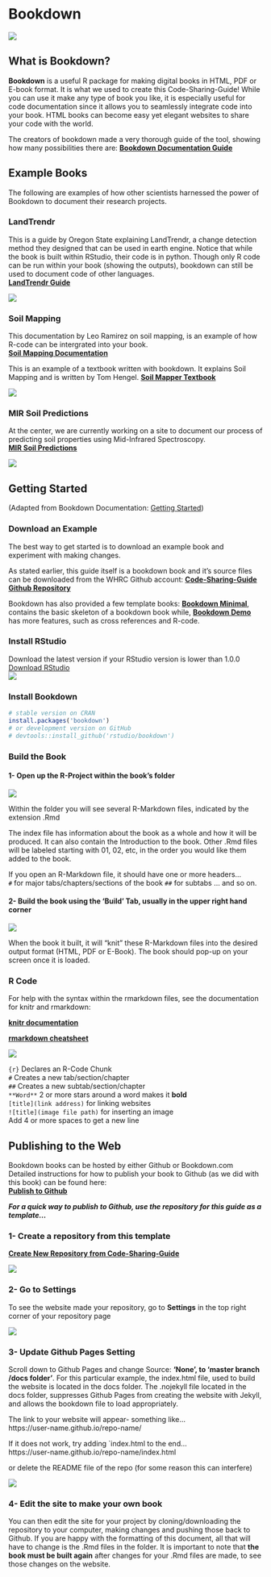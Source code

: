 # Bookdown
![](bookdwn_logo.png)

## What is Bookdown?
**Bookdown** is a useful R package for making digital books in HTML, PDF or E-book format. It is what we used to create this Code-Sharing-Guide! While you can use it make any type of book you like, it is especially useful for code documentation since it allows you to seamlessly integrate code into your book. HTML books can become easy yet elegant websites to share your code with the world.      

The creators of bookdown made a very thorough guide of the tool, showing how many possibilities there are: [**Bookdown Documentation Guide**]("https://bookdown.org/yihui/bookdown/")

## Example Books
The following are examples of how other scientists harnessed the power of Bookdown to document their research projects.

### LandTrendr {-}
This is a guide by Oregon State explaining LandTrendr, a change detection method they designed that can be used in earth engine. Notice that while the book is built within RStudio, their code is in python. Though only R code can be run within your book (showing the outputs), bookdown can still be used to document code of other languages.    
[**LandTrendr Guide**](https://emapr.github.io/LT-GEE/index.html)       

![](landtrendr.png)



### Soil Mapping {-}
This documentation by Leo Ramirez on soil mapping, is an example of how R-code 
can be intergrated into your book.    
[**Soil Mapping Documentation**](https://l-ramirez-lopez.github.io/VNIR_spectroscopy_for_robust_soil_mapping/)      

This is an example of a textbook written with bookdown. It explains Soil Mapping and is written by Tom Hengel.
[**Soil Mapper Textbook**](https://soilmapper.org/)       


![](hengel.png)

### MIR Soil Predictions {-}
At the center, we are currently working on a site to document our process of predicting soil properties using Mid-Infrared Spectroscopy.  
[**MIR Soil Predictions**](https://whrc.github.io/Soil-Predictions-MIR/index.html)       

![](soil-pic.png)

## Getting Started
(Adapted from Bookdown Documentation: [Getting Started](https://bookdown.org/yihui/bookdown/get-started.html))

### Download an Example {-}
The best way to get started is to download an example book and experiment with making changes.

As stated earlier, this guide itself is a bookdown book and it's source files can be downloaded from the WHRC Github account: [**Code-Sharing-Guide Github Repository**](https://github.com/whrc/Code-Sharing-Guide)

Bookdown has also provided a few template books:
[**Bookdown Minimal**](https://github.com/yihui/bookdown-minimal),
contains the basic skeleton of a bookdown book while,
[**Bookdown Demo**](https://github.com/rstudio/bookdown-demo) has more features, such as cross references and R-code.

### Install RStudio {-}
Download the latest version if your RStudio version is lower than 1.0.0    
[Download RStudio](https://rstudio.com/products/rstudio/download/)     
![](rstud_blue.png)   

### Install Bookdown {-}
```r
# stable version on CRAN
install.packages('bookdown')
# or development version on GitHub
# devtools::install_github('rstudio/bookdown')
```

### Build the Book {-}
#### 1- Open up the R-Project within the book's folder {-}

![](bkdwn_prj.png)    


Within the folder you will see several R-Markdown files, indicated by the extension .Rmd

The index file has information about the book as a whole and how it will be produced. It can also contain the Introduction to the book. Other .Rmd files will be labeled starting with 01, 02, etc, in the order you would like them added to the book. 

If you open an R-Markdown file, it should have one or more headers...      
`#` for major tabs/chapters/sections of the book
`##` for subtabs
... and so on.

     
#### 2- Build the book using the 'Build' Tab, usually in the upper right hand corner {-}
![](build.png)    

When the book it built, it will "knit" these R-Markdown files into the desired output format (HTML, PDF or E-Book). The book should pop-up on your screen once it is loaded.


### R Code {-}

For help with the syntax within the rmarkdown files, see the documentation for knitr and rmarkdown:      

[**knitr documentation**](https://yihui.org/knitr/options/#code-chunk)     

[**rmarkdown cheatsheet**](https://rstudio.com/wp-content/uploads/2015/02/rmarkdown-cheatsheet.pdf)    

![](rchunk.png)     

`{r}` Declares an R-Code Chunk     
`#` Creates a new tab/section/chapter     
`##` Creates a new subtab/section/chapter      
`**Word**` 2 or more stars around a word makes it **bold**     
`[title](link address)` for linking websites     
`![title](image file path)` for inserting an image     
Add 4 or more spaces to get a new line

## Publishing to the Web
Bookdown books can be hosted by either Github or Bookdown.com      
Detailed instructions for how to publish your book to Github (as we did with this book) can be found here:      
[**Publish to Github**](https://bookdown.org/yihui/bookdown/github.html)     

***For a quick way to publish to Github, use the repository for this guide as a template... ***       

### 1- Create a repository from this template {-}
[**Create New Repository from Code-Sharing-Guide**](https://github.com/whrc/Code-Sharing-Guide/generate)     

![](temp.png)     

### 2- Go to Settings {-}     
To see the website made your repository, go to **Settings** in the top right corner of your repository page   

![](set.png)        


### 3- Update Github Pages Setting {-}     
Scroll down to Github Pages and change Source: **'None', to 'master branch /docs folder'**. For this particular example, the index.html file, used to build the website is located in the docs folder. The .nojekyll file located in the docs folder, suppresses Github Pages from creating the website with Jekyll, and allows the bookdown file to load appropriately.      

The link to your website will appear- something like...         
https://user-name.github.io/repo-name/

If it does not work, try adding `index.html to the end...          
https://user-name.github.io/repo-name/index.html

or delete the README file of the repo (for some reason this can interfere)     


![](gp.png)       

### 4- Edit the site to make your own book {-}     

You can then edit the site for your project by cloning/downloading the repository to your computer, making changes and pushing those back to Github. If you are happy with the formatting of this document, all that will have to change is the .Rmd files in the folder. It is important to note that **the book must be built again** after changes for your .Rmd files are made, to see those changes on the website. 




